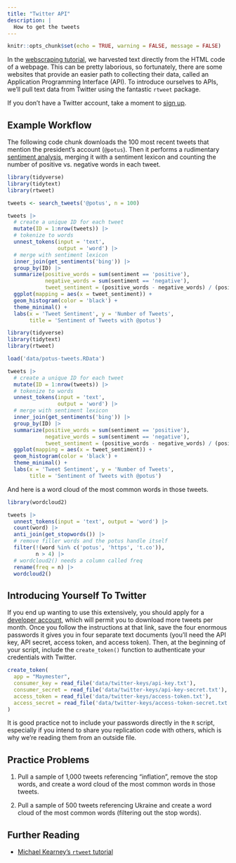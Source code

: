 ```yaml
---
title: "Twitter API"
description: |
  How to get the tweets
---
```


```r
knitr::opts_chunk$set(echo = TRUE, warning = FALSE, message = FALSE)
```

In the [webscraping tutorial](webscraping.html), we harvested text directly from the HTML code of a webpage. This can be pretty laborious, so fortunately, there are some websites that provide an easier path to collecting their data, called an Application Programming Interface (API). To introduce ourselves to APIs, we'll pull text data from Twitter using the fantastic `rtweet` package.

If you don't have a Twitter account, take a moment to [sign up](twitter.com).

## Example Workflow

The following code chunk downloads the 100 most recent tweets that mention the president's account (`@potus`). Then it performs a rudimentary [sentiment analysis](sentiment-analysis.html), merging it with a sentiment lexicon and counting the number of positive vs. negative words in each tweet.

```r
library(tidyverse)
library(tidytext)
library(rtweet)

tweets <- search_tweets('@potus', n = 100)

tweets |> 
  # create a unique ID for each tweet
  mutate(ID = 1:nrow(tweets)) |> 
  # tokenize to words
  unnest_tokens(input = 'text',
                output = 'word') |> 
  # merge with sentiment lexicon
  inner_join(get_sentiments('bing')) |> 
  group_by(ID) |>
  summarize(positive_words = sum(sentiment == 'positive'),
            negative_words = sum(sentiment == 'negative'),
            tweet_sentiment = (positive_words - negative_words) / (positive_words + negative_words)) |> 
  ggplot(mapping = aes(x = tweet_sentiment)) + 
  geom_histogram(color = 'black') +
  theme_minimal() +
  labs(x = 'Tweet Sentiment', y = 'Number of Tweets',
       title = 'Sentiment of Tweets with @potus')
```

```r
library(tidyverse)
library(tidytext)
library(rtweet)

load('data/potus-tweets.RData')

tweets |> 
  # create a unique ID for each tweet
  mutate(ID = 1:nrow(tweets)) |> 
  # tokenize to words
  unnest_tokens(input = 'text',
                output = 'word') |> 
  # merge with sentiment lexicon
  inner_join(get_sentiments('bing')) |> 
  group_by(ID) |>
  summarize(positive_words = sum(sentiment == 'positive'),
            negative_words = sum(sentiment == 'negative'),
            tweet_sentiment = (positive_words - negative_words) / (positive_words + negative_words)) |> 
  ggplot(mapping = aes(x = tweet_sentiment)) + 
  geom_histogram(color = 'black') +
  theme_minimal() +
  labs(x = 'Tweet Sentiment', y = 'Number of Tweets',
       title = 'Sentiment of Tweets with @potus')
```

And here is a word cloud of the most common words in those tweets.

```r
library(wordcloud2)

tweets |> 
  unnest_tokens(input = 'text', output = 'word') |> 
  count(word) |> 
  anti_join(get_stopwords()) |> 
  # remove filler words and the potus handle itself
  filter(!(word %in% c('potus', 'https', 't.co')), 
         n > 4) |> 
  # wordcloud2() needs a column called freq
  rename(freq = n) |> 
  wordcloud2()
```

## Introducing Yourself To Twitter

If you end up wanting to use this extensively, you should apply for a [developer account](https://joeornstein.github.io/pols-3230/week-11.html#getting-twitter-data), which will permit you to download more tweets per month. Once you follow the instructions at that link, save the four enormous passwords it gives you in four separate text documents (you'll need the API key, API secret, access token, and access token). Then, at the beginning of your script, include the `create_token()` function to authenticate your credentials with Twitter.

```r
create_token(
  app = "Maymester",
  consumer_key = read_file('data/twitter-keys/api-key.txt'),
  consumer_secret = read_file('data/twitter-keys/api-key-secret.txt'),
  access_token = read_file('data/twitter-keys/access-token.txt'),
  access_secret = read_file('data/twitter-keys/access-token-secret.txt')
)
```

It is good practice not to include your passwords directly in the `R` script, especially if you intend to share you replication code with others, which is why we're reading them from an outside file.

## Practice Problems

1.  Pull a sample of 1,000 tweets referencing "inflation", remove the stop words, and create a word cloud of the most common words in those tweets.

2.  Pull a sample of 500 tweets referencing Ukraine and create a word cloud of the most common words (filtering out the stop words).

## Further Reading

-   [Michael Kearney's `rtweet` tutorial](https://mkearney.github.io/nicar_tworkshop/#1)
